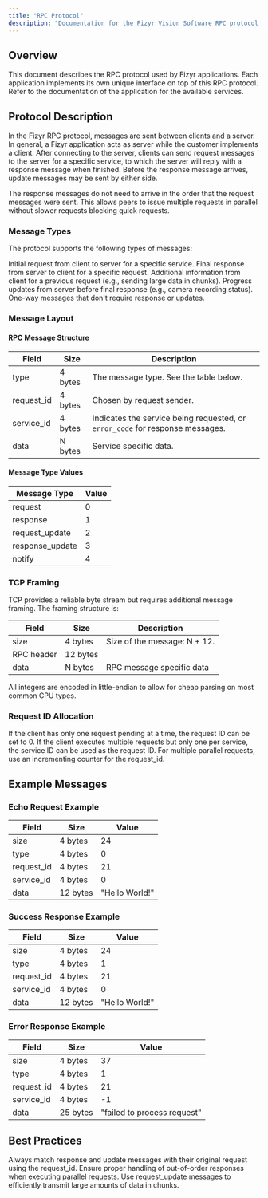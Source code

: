 ```yaml
---
title: "RPC Protocol"
description: "Documentation for the Fizyr Vision Software RPC protocol specification v1.3.2"
---
```


## Overview

This document describes the RPC protocol used by Fizyr applications. Each application implements its own unique interface on top of this RPC protocol. Refer to the documentation of the application for the available services.

## Protocol Description

In the Fizyr RPC protocol, messages are sent between clients and a server. In general, a Fizyr application acts as server while the customer implements a client. After connecting to the server, clients can send request messages to the server for a specific service, to which the server will reply with a response message when finished. Before the response message arrives, update messages may be sent by either side.

<Info>
  The response messages do not need to arrive in the order that the request
  messages were sent. This allows peers to issue multiple requests in parallel
  without slower requests blocking quick requests.
</Info>

### Message Types

The protocol supports the following types of messages:

<ResponseField name="request" type="primary">
  Initial request from client to server for a specific service.
</ResponseField>

<ResponseField name="response" type="primary">
  Final response from server to client for a specific request.
</ResponseField>

<ResponseField name="request_update" type="secondary">
  Additional information from client for a previous request (e.g., sending large
  data in chunks).
</ResponseField>

<ResponseField name="response_update" type="secondary">
  Progress updates from server before final response (e.g., camera recording
  status).
</ResponseField>

<ResponseField name="notify" type="info">
  One-way messages that don't require response or updates.
</ResponseField>

### Message Layout

#### RPC Message Structure

| Field      | Size    | Description                                                                   |
| ---------- | ------- | ----------------------------------------------------------------------------- |
| type       | 4 bytes | The message type. See the table below.                                        |
| request_id | 4 bytes | Chosen by request sender.                                                     |
| service_id | 4 bytes | Indicates the service being requested, or `error_code` for response messages. |
| data       | N bytes | Service specific data.                                                        |

#### Message Type Values

| Message Type    | Value |
| --------------- | ----- |
| request         | 0     |
| response        | 1     |
| request_update  | 2     |
| response_update | 3     |
| notify          | 4     |

### TCP Framing

TCP provides a reliable byte stream but requires additional message framing. The framing structure is:

| Field      | Size     | Description                  |
| ---------- | -------- | ---------------------------- |
| size       | 4 bytes  | Size of the message: N + 12. |
| RPC header | 12 bytes |                              |
| data       | N bytes  | RPC message specific data    |

<Note>
  All integers are encoded in little-endian to allow for cheap parsing on most
  common CPU types.
</Note>

### Request ID Allocation

<ResponseField name="Single Request">
  If the client has only one request pending at a time, the request ID can be
  set to 0.
</ResponseField>

<ResponseField name="Single Service">
  If the client executes multiple requests but only one per service, the service
  ID can be used as the request ID.
</ResponseField>

<ResponseField name="Multiple Requests">
  For multiple parallel requests, use an incrementing counter for the
  request_id.
</ResponseField>

## Example Messages

### Echo Request Example

| Field      | Size     | Value          |
| ---------- | -------- | -------------- |
| size       | 4 bytes  | 24             |
| type       | 4 bytes  | 0              |
| request_id | 4 bytes  | 21             |
| service_id | 4 bytes  | 0              |
| data       | 12 bytes | "Hello World!" |

### Success Response Example

| Field      | Size     | Value          |
| ---------- | -------- | -------------- |
| size       | 4 bytes  | 24             |
| type       | 4 bytes  | 1              |
| request_id | 4 bytes  | 21             |
| service_id | 4 bytes  | 0              |
| data       | 12 bytes | "Hello World!" |

### Error Response Example

| Field      | Size     | Value                       |
| ---------- | -------- | --------------------------- |
| size       | 4 bytes  | 37                          |
| type       | 4 bytes  | 1                           |
| request_id | 4 bytes  | 21                          |
| service_id | 4 bytes  | -1                          |
| data       | 25 bytes | "failed to process request" |

## Best Practices

<Info>
  Always match response and update messages with their original request using
  the request_id.
</Info>

<Warning>
  Ensure proper handling of out-of-order responses when executing parallel
  requests.
</Warning>

<Tip>
  Use request_update messages to efficiently transmit large amounts of data in
  chunks.
</Tip>
